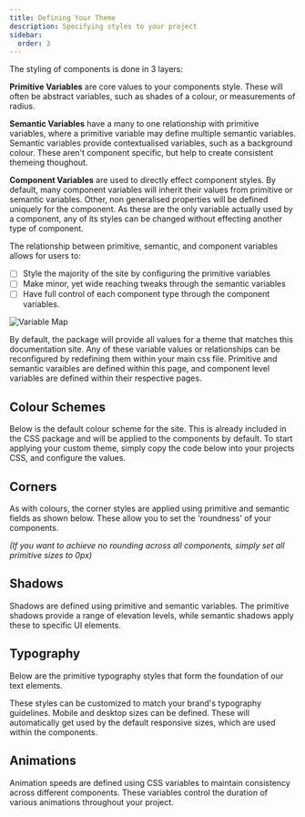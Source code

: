 ```yaml
---
title: Defining Your Theme
description: Specifying styles to your project
sidebar:
  order: 3
---
```



The styling of components is done in 3 layers:

**Primitive Variables** are core values to your components style. These will often be abstract variables, such as shades of a colour, or measurements of radius.

**Semantic Variables** have a many to one relationship with primitive variables, where a primitive variable may define multiple semantic variables. Semantic variables provide contextualised variables, such as a background colour. These aren't component specific, but help to create consistent themeing thoughout.

**Component Variables** are used to directly effect component styles. By default, many component variables will inherit their values from primitive or semantic variables. Other, non generalised properties will be defined uniquely for the component. As these are the only variable actually used by a component, any of its styles can be changed without effecting another type of component.

The relationship between primitive, semantic, and component variables allows for users to:

- [ ] Style the majority of the site by configuring the primitive variables
- [ ] Make minor, yet wide reaching tweaks through the semantic variables
- [ ] Have full control of each component type through the component variables.

![Variable Map](../../../assets/varMap.svg)

By default, the package will provide all values for a theme that matches this documentation site. Any of these variable values or relationships can be reconfigured by redefining them within your main css file. Primitive and semantic varaibles are defined within this page, and component level variables are defined within their respective pages.

## Colour Schemes

Below is the default colour scheme for the site. This is already included in the CSS package and will be applied to the components by default. To start applying your custom theme, simply copy the code below into your projects CSS, and configure the values.

<ShowComponent filePath="./src/sample-css/colour.css">
  <ColorScheme />
</ShowComponent>

## Corners

As with colours, the corner styles are applied using primitive and semantic fields as shown below. These allow you to set the 'roundness' of your components.

_(If you want to achieve no rounding across all components, simply set all primitive sizes to 0px)_

<ShowComponent filePath="./src/sample-css/corners.css">
  <CornerDisplay />
</ShowComponent>

## Shadows

Shadows are defined using primitive and semantic variables. The primitive shadows provide a range of elevation levels, while semantic shadows apply these to specific UI elements.

<ShowComponent filePath="./src/sample-css/shadows.css">
  <ShadowDisplay />
</ShowComponent>

## Typography

Below are the primitive typography styles that form the foundation of our text elements.

These styles can be customized to match your brand's typography guidelines. Mobile and desktop sizes can be defined.
These will automatically get used by the default responsive sizes, which are used within the components.

<ShowComponent filePath="./src/sample-css/typography.css">
  <TypographyDisplay />
</ShowComponent>

## Animations

Animation speeds are defined using CSS variables to maintain consistency across different components. These variables control the duration of various animations throughout your project.

<ShowComponent filePath="./src/sample-css/animation.css">
  <AnimationDisplay />
</ShowComponent>
